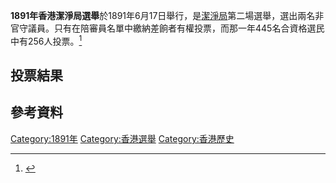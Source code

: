 {{Infobox Election
| election_name = 1891年香港潔淨局選舉
| country = 香港
| flag_image = Flag of Hong Kong 1876.svg
| type = presidential
| ongoing = no
| previous_election = 1888年香港潔淨局選舉
| previous_year = 1888
| previous_mps = 
| next_election = 1894年香港潔淨局選舉
| next_year = 1894
| next_mps = 
| seats_for_election =
| election_date = 1891年6月17日
| elected_mps = 
| image1            = 
| nominee1          = '''{{le|堪富利士|John David Humphreys}}'''
| party1            = 無黨籍
| home_state1       = 
| running_mate1     = 
| electoral_vote1   = 
| states_carried1   = 
| popular_vote1     = '''217'''
| percentage1       = '''44.11%'''
| image2            = 
| nominee2          = '''[[法蘭些士|法蘭些士]]'''<ref name="citizen">{{cite journal|author1=Greenwood, Walter|title=John Joseph Francis, citizen of Hong Kong, a biographical note.|journal=Journal of the Hong Kong Branch of the Royal Asiatic Society|date=1986|issue=26}}</ref>
| party2            = 無黨籍
| home_state2       = 
| running_mate2     = 
| electoral_vote2   = 
| states_carried2   = 
| popular_vote2     = '''198'''
| percentage2       = '''40.24%'''
| image3            = File:A._Shelton_Hooper.tiff
| nominee3          = {{le|奧古斯·謝爾頓·胡珀|Augustus Shelton Hooper|胡珀}}
| party3            = 無黨籍
| home_state3       = 
| running_mate3     = 
| electoral_vote3   = 
| states_carried3   = 
| popular_vote3     = 77
| percentage3       = 15.65%
| title = 議員
| before_election = {{le|堪富利士|John David Humphreys}}<br>[[法蘭些士|法蘭些士]]
| before_party = 
| after_election = {{le|堪富利士|John David Humphreys}}<br>[[法蘭些士|法蘭些士]]
| after_party = 
| map_image       = 
| map_size        = 325px
| map_caption     = 
}}

'''1891年香港潔淨局選舉'''於1891年6月17日舉行，是[[潔淨局|潔淨局]]第二場選舉，選出兩名非官守議員。只有在陪審員名單中繳納差餉者有權投票，而那一年445名合資格選民中有256人投票。<ref name="hkupress">{{cite book|author1=George B. Endacott|title=Government and people in Hong Kong 1841-1962 : a constitutional history|date=1964|publisher=Hong Kong University Press}}</ref>

==投票結果==
{{Election box begin| title=1891年香港潔淨局選舉<ref name="hkupress"/>}}
{{Election box candidate with party link|
  |party      = 無黨籍
  |candidate  = '''{{le|堪富利士|John David Humphreys}}'''
  |votes      = 217	
  |percentage = 44.11
  |change     = +6.14
}}
{{Election box candidate with party link|
  |party      = 無黨籍
  |candidate  = '''[[法蘭些士|法蘭些士]]'''
  |votes      = 198
  |percentage = 40.24
  |change     = +10.83
}}
{{Election box candidate with party link|
  |party      = 無黨籍
  |candidate  = {{le|奧古斯·謝爾頓·胡珀|Augustus Shelton Hooper}}
  |votes      = 77
  |percentage = 15.65
  |change     = 
}}
{{Election box turnout|
  |votes      = 492
  |percentage = 66.67
  |change     = +38.71
}}
{{Election box end}}

==參考資料==
{{reflist}}

{{香港市政局及區域市政局選舉}}{{香港選舉}}

[[Category:1891年|Category:1891年]]
[[Category:香港選舉|Category:香港選舉]]
[[Category:香港歷史|Category:香港歷史]]